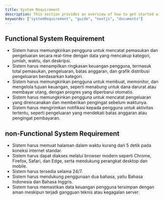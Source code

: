 ```yaml
---
title: System Requirement
description: This section provides an overview of how to get started with the Documents, Next.js Document Starter Kit.
keywords: ["systemRequirement", "guide", "nextjs", "documents"]
---
```


## Functional System Requirement
- Sistem harus memungkinkan pengguna untuk mencatat pemasukan dan pengeluaran secara real-time dengan data yang mencakup kategori, jumlah, waktu, dan deskripsi.
- Sistem harus menampilkan ringkasan keuangan pengguna, termasuk total pemasukan, pengeluaran, batas anggaran, dan grafik distribusi pengeluaran berdasarkan kategori.
- Sistem harus memungkinkan pengguna untuk membuat, memonitor, dan mengelola tujuan keuangan, seperti menabung untuk dana darurat atau membayar utang, dengan progres yang diperbarui otomatis.
- Sistem harus memungkinkan pengguna untuk mencatat pengeluaran yang direncanakan dan memberikan pengingat sebelum waktunya.
- Sistem harus mengirimkan notifikasi kepada pengguna untuk aktivitas tertentu, seperti pengeluaran yang mendekati batas anggaran atau pengingat pembayaran.

## non-Functional System Requirement
- Sistem harus memuat halaman dalam waktu kurang dari 5 detik pada koneksi internet standar.
- Sistem harus dapat diakses melalui browser modern seperti Chrome, Firefox, Safari, dan Edge, serta mendukung perangkat desktop dan mobile.
- Sistem harus tersedia selama 24/7.
- Sistem harus mendukung penggunaan dua bahasa, yaitu Bahasa Indonesia dan Bahasa Inggris.
- Sistem harus memastikan data keuangan pengguna tersimpan dengan aman meskipun terjadi gangguan teknis atau kegagalan server.
